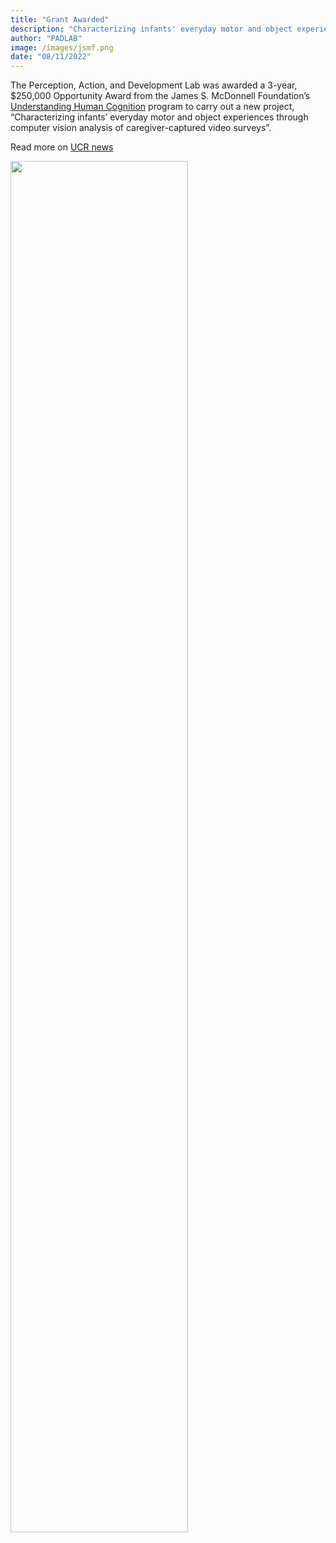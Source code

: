 ```yaml
---
title: "Grant Awarded"
description: "Characterizing infants' everyday motor and object experiences through computer vision analysis of caregiver-captured video surveys"
author: "PADLAB"
image: /images/jsmf.png
date: "08/11/2022"
---
```


The Perception, Action, and Development Lab was awarded a 3-year, $250,000 Opportunity Award from the James S. McDonnell Foundation's [Understanding Human Cognition](https://www.jsmf.org/programs/uhc/) program to carry out a new project, "Characterizing infants' everyday motor and object experiences through computer vision analysis of caregiver-captured video surveys". 


Read more on [UCR news](https://news.ucr.edu/articles/2022/08/15/what-guides-our-attention-faces-videos-changes-age)

![](/images/jsmf-long.jpg){width="75%"}